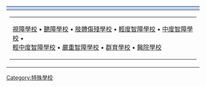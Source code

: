 {| class="toccolours" style="margin: 0.5em auto; width:47em; clear: both; padding:5px; font-size: 95%;"
|-
!style="background:#BFD7FF;"|{{Tnavbar-header|'''[[特殊學校]]分類'''|特殊學校}}
|-
| colspan="12" |
{| width="100%" style="background-color: transparent; font-size: 90%"
|- style="text-align:center;"
| 
[[視障學校]]&nbsp;•
[[聽障學校]]&nbsp;•
[[肢體傷殘學校]]&nbsp;•
[[輕度智障學校]]&nbsp;•
[[中度智障學校]]&nbsp;•<br />
[[輕中度智障學校]]&nbsp;•
[[嚴重智障學校]]&nbsp;•
[[群育學校]]&nbsp;•
[[醫院學校]]
|}
|}<noinclude>[[Category:特殊學校]]</noinclude>